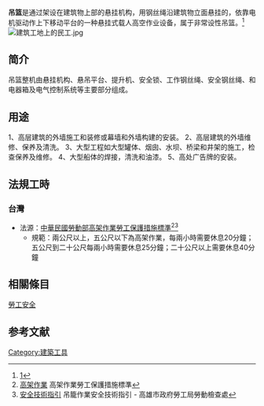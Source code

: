 {{orphan|time=2015-10-29T07:20:13+00:00}}
'''吊篮'''是通过架设在建筑物上部的悬挂机构，用钢丝绳沿建筑物立面悬挂的，依靠电机驱动作上下移动平台的一种悬挂式载人高空作业设备，属于非常设性吊篮。<ref name=dl>[http://www.jianshe99.com/lunwen/gongchengguanli/ch2014112715394988057375.shtml|建设工程安全信息网]{{dead link|date=2018年5月 |bot=InternetArchiveBot |fix-attempted=yes }}</ref>
[[File:建筑工地上的民工.jpg|thumb]]

==简介==
吊篮整机由悬挂机构、悬吊平台、提升机、安全锁、工作钢丝绳、安全钢丝绳、和电器箱及电气控制系统等主要部分组成。
==用途==
1、高层建筑的外墙施工和装修或幕墙和外墙构建的安装。
2、高层建筑的外墙维修、保养及清洗。
3、大型工程如大型罐体、烟囱、水坝、桥梁和井架的施工，检查保养及维修。
4、大型船体的焊接，清洗和油漆。
5、高处广告牌的安装。
==法規工時==
===台灣===
*法源：[[中華民國|中華民國]][[中華民國勞動部|勞動部]][[高架作業勞工保護措施標準|高架作業勞工保護措施標準]]<ref>[http://www.rootlaw.com.tw/LawArticle.aspx?LawID=A040290070003300-1030625 高架作業] {{Wayback|url=http://www.rootlaw.com.tw/LawArticle.aspx?LawID=A040290070003300-1030625 |date=20181011214435 }}高架作業勞工保護措施標準</ref><ref>[https://www.klsio.gov.tw/lib/GetFile.php?fil_guid=490d628b-ff53-f6c8-ae4d-b7bf8e34e0df 安全技術指引] {{Wayback|url=https://www.klsio.gov.tw/lib/GetFile.php?fil_guid=490d628b-ff53-f6c8-ae4d-b7bf8e34e0df |date=20181011093514 }}吊籠作業安全技術指引 - 高雄市政府勞工局勞動檢查處</ref>
**規範：兩公尺以上，五公尺以下為高架作業，每兩小時需要休息20分鐘；五公尺到二十公尺每兩小時需要休息25分鐘；二十公尺以上需要休息40分鐘
==相關條目==
[[勞工安全|勞工安全]]

==参考文献==
{{reflist}}

[[Category:建築工具|Category:建築工具]]